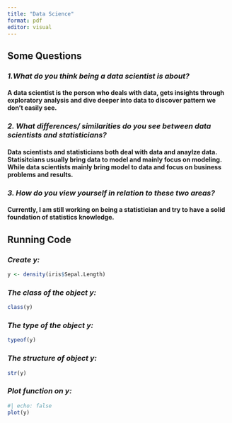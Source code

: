 ---
title: "Data Science"
format: pdf
editor: visual
---

## Some Questions

### *1.What do you think being a data scientist is about?*

#### A data scientist is the person who deals with data, gets insights through exploratory analysis and dive deeper into data to discover pattern we don't easily see.

### *2. What differences/ similarities do you see between data scientists and statisticians?*

#### Data scientists and statisticians both deal with data and anaylze data. Statisitcians usually bring data to model and mainly focus on modeling. While data scientists mainly bring model to data and focus on business problems and results.

### *3. How do you view yourself in relation to these two areas?*

#### Currently, I am still working on being a statistician and try to have a solid foundation of statistics knowledge.

## Running Code

### *Create y:*

```{r}
y <- density(iris$Sepal.Length)
```

### *The class of the object y:*

```{r}
class(y)
```

### *The type of the object y:*

```{r}
typeof(y)
```

### *The structure of object y:*

```{r}
str(y)
```

### *Plot function on y:*

```{r}
#| echo: false
plot(y)
```
